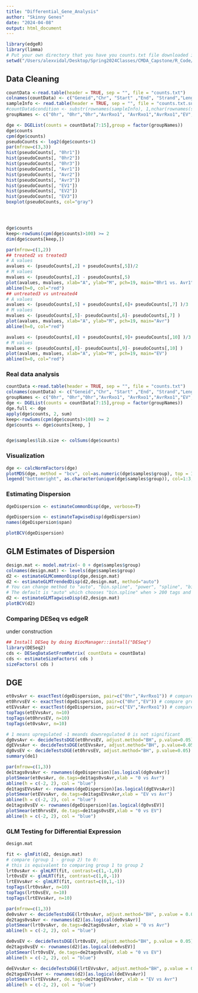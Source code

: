 ```yaml
---
title: "Differential_Gene_Analysis"
author: "Skinny Genes"
date: "2024-04-08"
output: html_document
---
```


```r
library(edgeR)
library(limma)
# Put your own directory that you have you counts.txt file downloaded in 
setwd("/Users/alexvidal/Desktop/Spring2024Classes/CMDA_Capstone/R_Code/")
```

## Data Cleaning
```r
countData <-read.table(header = TRUE, sep = "", file = "counts.txt")
colnames(countData) <- c("Geneid","Chr", "Start" ,"End", "Strand","Length","0hr1","0hr2","0hr3","Avr1","Avr2","Avr3", "EV1", "EV2","EV3")
sampleInfo <- read.table(header = TRUE, sep = "", file = "counts.txt.summary")
#countData$condition <- substr(rownames(sampleInfo), 1,nchar(rownames(sampleInfo))-1)
groupNames <- c("0hr", "0hr","0hr","AvrRxo1", "AvrRxo1","AvrRxo1","EV","EV","EV")

dge <- DGEList(counts = countData[7:15],group = factor(groupNames))
dge$counts
cpm(dge$counts)
pseudoCounts <- log2(dge$counts+1)
par(mfrow=c(3,3))
hist(pseudoCounts[, "0hr1"])
hist(pseudoCounts[, "0hr2"])
hist(pseudoCounts[, "0hr3"])
hist(pseudoCounts[, "Avr1"])
hist(pseudoCounts[, "Avr2"])
hist(pseudoCounts[, "Avr3"])
hist(pseudoCounts[, "EV1"])
hist(pseudoCounts[, "EV2"])
hist(pseudoCounts[, "EV3"])
boxplot(pseudoCounts, col="gray")




dge$counts
keep<-rowSums(cpm(dge$counts)>100) >= 2
dim(dge$counts[keep,])
```

```r
par(mfrow=c(1,2))
## treated2 vs treated3
# A values
avalues <- (pseudoCounts[,2] + pseudoCounts[,5])/2
# M values
mvalues <- (pseudoCounts[,2] - pseudoCounts[,5)
plot(avalues, mvalues, xlab="A", ylab="M", pch=19, main="0hr1 vs. Avr1")
abline(h=0, col="red")
## untreated3 vs untreated4
# A values
avalues <- (pseudoCounts[,5] + pseudoCounts[,6]+ pseudoCounts[,7] )/3
# M values
mvalues <- (pseudoCounts[,5]- pseudoCounts[,6]- pseudoCounts[,7] )
plot(avalues, mvalues, xlab="A", ylab="M", pch=19, main="Avr")
abline(h=0, col="red")

avalues <- (pseudoCounts[,8] + pseudoCounts[,9]+ pseudoCounts[,10] )/3
# M values
mvalues <- (pseudoCounts[,8]- pseudoCounts[,9]- pseudoCounts[,10] )
plot(avalues, mvalues, xlab="A", ylab="M", pch=19, main="EV")
abline(h=0, col="red")
```
### Real data analysis

```r
countData <-read.table(header = TRUE, sep = "", file = "counts.txt")
colnames(countData) <- c("Geneid","Chr", "Start" ,"End", "Strand","Length","0hr1","0hr2","0hr3","Avr1","Avr2","Avr3", "EV1", "EV2","EV3")
groupNames <- c("0hr", "0hr","0hr","AvrRxo1", "AvrRxo1","AvrRxo1","EV","EV","EV")
dge <- DGEList(counts = countData[7:15],group = factor(groupNames))
dge.full <- dge
apply(dge$counts, 2, sum) 
keep<-rowSums(cpm(dge$counts)>100) >= 2
dge$counts <- dge$counts[keep, ]


dge$samples$lib.size <- colSums(dge$counts)

```

### Visualization
```r
dge <- calcNormFactors(dge)
plotMDS(dge, method = "bcv", col=as.numeric(dge$samples$group), top = 1000)
legend("bottomright", as.character(unique(dge$samples$group)), col=1:3, pch=20)

```

### Estimating Dispersion
```r
dgeDispersion <- estimateCommonDisp(dge, verbose=T)

dgeDispersion <- estimateTagwiseDisp(dgeDispersion)
names(dgeDispersion$span)

plotBCV(dgeDispersion)
```

## GLM Estimates of Dispersion
```r
design.mat <- model.matrix(~ 0 + dge$samples$group)
colnames(design.mat) <- levels(dge$samples$group)
d2 <- estimateGLMCommonDisp(dge,design.mat)
d2 <- estimateGLMTrendedDisp(d2,design.mat, method="auto")
# You can change method to "auto", "bin.spline", "power", "spline", "bin.loess".
# The default is "auto" which chooses "bin.spline" when > 200 tags and "power" otherwise.
d2 <- estimateGLMTagwiseDisp(d2,design.mat)
plotBCV(d2)
```
### Comparing DESeq vs edgeR 
under construction
```r
## Install DESeq by doing BiocManager::install("DESeq")
library(DESeq2)
cds <- DESeqDataSetFromMatrix( countData = countData)
cds <- estimateSizeFactors( cds )
sizeFactors( cds )
```


## DGE
```r
et0vsAvr <- exactTest(dgeDispersion, pair=c("0hr","AvrRxo1")) # compare groups 1 and 2
et0hrvsEV <- exactTest(dgeDispersion, pair=c("0hr","EV")) # compare groups 1 and 3
etEVvsAvr <- exactTest(dgeDispersion, pair=c("EV","AvrRxo1")) # compare groups 2 and 3
topTags(etEVvsAvr, n=10)
topTags(et0hrvsEV, n=10)
topTags(et0vsAvr, n=10)

# 1 means upregulated -1 meands downregulated 0 is not significant
dg0vsAvr <- decideTestsDGE(et0hrvsEV, adjust.method="BH", p.value=0.05)
dgEVvsAvr <- decideTestsDGE(etEVvsAvr, adjust.method="BH", p.value=0.05)
dg0vsEV <- decideTestsDGE(et0hrvsEV, adjust.method="BH", p.value=0.05)
summary(de1)

par(mfrow=c(1,3))
de1tags0vsAvr <- rownames(dgeDispersion)[as.logical(dg0vsAvr)] 
plotSmear(et0vsAvr, de.tags=de1tags0vsAvr,xlab = "0 vs Avr")
abline(h = c(-2, 2), col = "blue")
de1tagsEVvsAvr <- rownames(dgeDispersion)[as.logical(dgEVvsAvr)] 
plotSmear(etEVvsAvr, de.tags=de1tagsEVvsAvr,xlab = "EV vs Avr")
abline(h = c(-2, 2), col = "blue")
de1tags0vsEV <- rownames(dgeDispersion)[as.logical(dg0vsEV)] 
plotSmear(et0hrvsEV, de.tags=de1tags0vsEV,xlab = "0 vs EV")
abline(h = c(-2, 2), col = "blue")

```


### GLM Testing for Differential Expression
```r
design.mat

fit <- glmFit(d2, design.mat)
# compare (group 1 - group 2) to 0:
# this is equivalent to comparing group 1 to group 2
lrt0vsAvr <- glmLRT(fit, contrast=c(1,-1,0))
lrt0vsEV <- glmLRT(fit, contrast=c(1,0,-1))
lrtEVvsAvr <- glmLRT(fit, contrast=c(0,1,-1))
topTags(lrt0vsAvr, n=10)
topTags(lrt0vsEV, n=10)
topTags(lrtEVvsAvr, n=10)

par(mfrow=c(1,3))
de0vsAvr <- decideTestsDGE(lrt0vsAvr, adjust.method="BH", p.value = 0.05)
de2tags0vsAvr <- rownames(d2)[as.logical(de0vsAvr)]
plotSmear(lrt0vsAvr, de.tags=de2tags0vsAvr, xlab = "0 vs Avr")
abline(h = c(-2, 2), col = "blue")

de0vsEV <- decideTestsDGE(lrt0vsEV, adjust.method="BH", p.value = 0.05)
de2tags0vsEV <- rownames(d2)[as.logical(de0vsEV)]
plotSmear(lrt0vsEV, de.tags=de2tags0vsEV, xlab = "0 vs EV")
abline(h = c(-2, 2), col = "blue")

deEVvsAvr <- decideTestsDGE(lrtEVvsAvr, adjust.method="BH", p.value = 0.05)
de2tagsEVvsAvr <- rownames(d2)[as.logical(deEVvsAvr)]
plotSmear(lrtEVvsAvr, de.tags=de2tagsEVvsAvr, xlab = "EV vs Avr")
abline(h = c(-2, 2), col = "blue")
```

